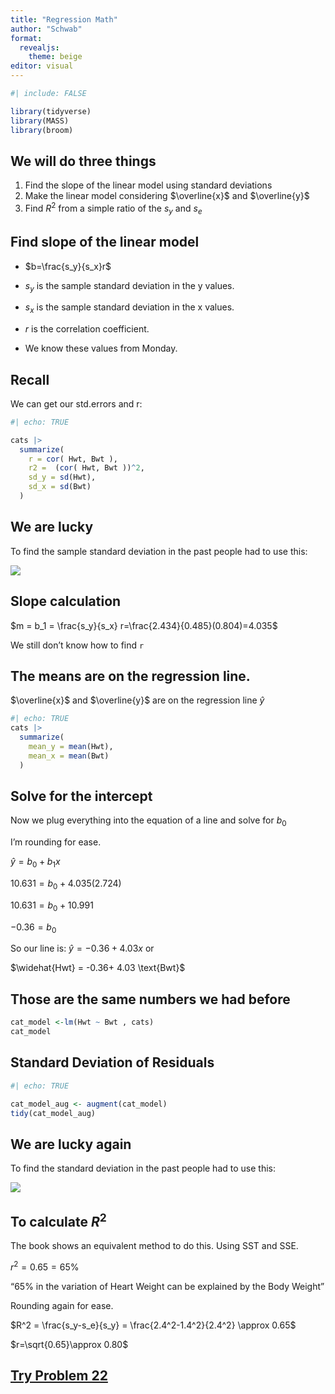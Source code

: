 ```yaml
---
title: "Regression Math"
author: "Schwab"
format: 
  revealjs:
    theme: beige
editor: visual
---
```


```r
#| include: FALSE

library(tidyverse)
library(MASS)
library(broom)
```

## We will do three things

1.  Find the slope of the linear model using standard deviations
2.  Make the linear model considering $\overline{x}$ and $\overline{y}$
3.  Find $R^2$ from a simple ratio of the $s_y$ and $s_e$

## Find slope of the linear model

::: incremental
-   $b=\frac{s_y}{s_x}r$

-   $s_y$ is the sample standard deviation in the y values.

-   $s_x$ is the sample standard deviation in the x values.

-   $r$ is the correlation coefficient.

-   We know these values from Monday.
:::

## Recall

We can get our std.errors and r:

```r
#| echo: TRUE

cats |>
  summarize(
    r = cor( Hwt, Bwt ),
    r2 =  (cor( Hwt, Bwt ))^2,
    sd_y = sd(Hwt),
    sd_x = sd(Bwt)
  )

```

## We are lucky

To find the sample standard deviation in the past people had to use this:

![](images/sd_equation.png){fig-align="center"}

## Slope calculation

$m = b_1 = \frac{s_y}{s_x} r=\frac{2.434}{0.485}(0.804)=4.035$

We still don't know how to find `r`

## The means are on the regression line.

$\overline{x}$ and $\overline{y}$ are on the regression line $\hat{y}$

```r
#| echo: TRUE
cats |>
  summarize(
    mean_y = mean(Hwt),
    mean_x = mean(Bwt)
  )
```

## Solve for the intercept

Now we plug everything into the equation of a line and solve for $b_0$

I'm rounding for ease.

$\hat{y} = b_0 + b_1 x$

$10.631 = b_0 + 4.035 (2.724)$

$10.631 = b_0 + 10.991$

$- 0.36 = b_0$

So our line is: $\hat{y} = - 0.36 + 4.03 x$ or

$\widehat{Hwt} = -0.36+ 4.03 \text{Bwt}$

## Those are the same numbers we had before

```r
cat_model <-lm(Hwt ~ Bwt , cats)
cat_model

```

## Standard Deviation of Residuals

```r
#| echo: TRUE

cat_model_aug <- augment(cat_model)
tidy(cat_model_aug)
```

## We are lucky again

To find the standard deviation in the past people had to use this:

![](images/sd_equation.png){fig-align="center"}

## To calculate $R^2$

The book shows an equivalent method to do this. Using SST and SSE.

$r^2=0.65=65\%$

"65% in the variation of Heart Weight can be explained by the Body Weight"

Rounding again for ease.

$R^2 = \frac{s_y-s_e}{s_y} = \frac{2.4^2-1.4^2}{2.4^2} \approx 0.65$

$r=\sqrt{0.65}\approx 0.80$

## [Try Problem 22](https://openintro-ims.netlify.app/model-slr#chp7-exercises)

